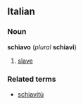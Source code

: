==Italian==
===Noun===
'''schiavo''' (''plural'' '''schiavi''')

#[[slave]]

===Related terms===
*[[schiavitù]]